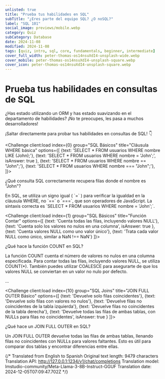 ```yaml
---
unlisted: true
title: "Prueba tus habilidades en SQL"
subTitle: "¿Eres parte del equipo SQL? ¿O noSQL?"
label: "SQL 101"
social_image: previews/mobile.webp
category: Quiz
subCategory: Database
date: 2024-11-08
modified: 2024-11-08
tags: [quiz, intro, sql, core, fundamentals, beginner, intermediate]
cover_full_width: peter-thomas-os14nsuXdI4-unsplash-wide.webp
cover_mobile: peter-thomas-os14nsuXdI4-unsplash-square.webp
cover_icon: peter-thomas-os14nsuXdI4-unsplash-square.webp
---
```


# Prueba tus habilidades en consultas de SQL
¿Has estado utilizando un ORM y has estado suavizando en el departamento de habilidades? ¡No te preocupes, les pasa a muchos desarrolladores!

¡Saltar directamente para probar tus habilidades en consultas de SQL! 👇

<QuizUI>

<Challenge
  client:load
  index={0}
  group="SQL Básicos"
  title="Cláusula WHERE básica"
  options={[ 
     {text: 'SELECT * FROM usuarios WHERE nombre LIKE (John);'}, 
     {text: 'SELECT * FROM usuarios WHERE nombre = \'John\';', isAnswer: true }, 
     {text: 'SELECT * FROM usuarios WHERE nombre == "John";'}, 
     {text: 'SELECT * FROM usuarios WHERE nombre === "John";'}, 
   ]}>
  <slot name="question">
    <div className="pregunta">
      ¿Qué consulta SQL correctamente recupera filas donde el nombre es "John"?
    </div>
  </slot>

  <slot name="explanation">
    <div className="explicación">
      En SQL, se utiliza un signo igual ( `=` ) para verificar la igualdad en la cláusula WHERE, no `==` o `===`, que son operadores de JavaScript.
      La sintaxis correcta es `SELECT * FROM usuarios WHERE nombre = 'John';`.
    </div>
  </slot>
</Challenge>

<Challenge
  client:load
  index={1}
  group="SQL Básicos"
  title="Función Contar"
  options={[ 
     {text: 'Cuenta todas las filas, incluyendo valores NULL'}, 
     {text: 'Cuenta solo los valores no nulos en una columna', isAnswer: true }, 
     {text: 'Cuenta valores NULL como uno valor único'}, 
     {text: 'Trata cada valor NULL como único, similar a NaN !== NaN'} 
   ]}>
  <slot name="question">
    <div className="pregunta">
      ¿Qué hace la función COUNT en SQL?
    </div>
  </slot>

  <slot name="explanation">
    <div className="explicación">
      La función COUNT cuenta el número de valores no nulos en una columna especificada. Para contar todas las filas, incluyendo valores NULL, se utiliza COUNT(*).
      También puedes utilizar COALESCE para asegurarte de que los valores NULL se conviertan en un valor no nulo por defecto.
    </div>
  </slot>
</Challenge>

...

<Challenge
  client:load
  index={10}
  group="SQL Joins"
  title="JOIN FULL OUTER Básico"
  options={[ 
     {text: 'Devuelve solo filas coincidentes'}, 
     {text: 'Devuelve solo filas con valores no nulos'}, 
     {text: 'Devuelve filas no coincidentes de la tabla izquierda'}, 
     {text: 'Devuelve filas no coincidentes de la tabla derecha'}, 
     {text: 'Devuelve todas las filas de ambas tablas, con NULLs para filas no coincidentes', isAnswer: true } 
   ]}>
  <slot name="question">
    <div className="pregunta">
      ¿Qué hace un JOIN FULL OUTER en SQL?
    </div>
  </slot>

  <slot name="explanation">
    <div className="explicación">
      Un JOIN FULL OUTER devuelve todas las filas de ambas tablas, llenando filas no coincidentes con NULLs para valores faltantes.
      Esto es útil para comparar dos tablas y encontrar diferencias entre ellas.
    </div>
  </slot>
</Challenge>

</QuizUI>

{/* Translated from English to Spanish
Original text length: 9479 characters
Translation API: http://127.0.0.1:1234/v1/chat/completions
Translation model: lmstudio-community/Meta-Llama-3-8B-Instruct-GGUF
Translation date: 2024-12-05T07:09:47.702Z */}


